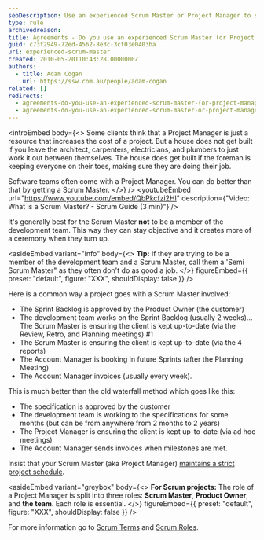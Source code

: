 ```yaml
---
seoDescription: Use an experienced Scrum Master or Project Manager to streamline your software development project and ensure timely delivery
type: rule
archivedreason:
title: Agreements - Do you use an experienced Scrum Master (or Project Manager)?
guid: c73f2949-72ed-4562-8e3c-3cf03e0403ba
uri: experienced-scrum-master
created: 2010-05-20T10:43:28.0000000Z
authors:
  - title: Adam Cogan
    url: https://ssw.com.au/people/adam-cogan
related: []
redirects:
  - agreements-do-you-use-an-experienced-scrum-master-(or-project-manager)
  - agreements-do-you-use-an-experienced-scrum-master-or-project-manager
---
```


<introEmbed
  body={<>
Some clients think that a Project Manager is just a resource that increases the cost of a project. But a house does not get built if you leave the architect, carpenters, electricians, and plumbers to just work it out between themselves. The house does get built if the foreman is keeping everyone on their toes, making sure they are doing their job.

Software teams often come with a Project Manager. You can do better than that by getting a Scrum Master.
  </>}
/>
<youtubeEmbed url="https://www.youtube.com/embed/QbPkcfzi2HI" description={"Video: What is a Scrum Master? - Scrum Guide (3 min)"} />

It's generally best for the Scrum Master **not** to be a member of the development team. This way they can stay objective and it creates more of a ceremony when they turn up.

<asideEmbed
  variant="info"
  body={<>
    **Tip:** If they are trying to be a member of the development team and a Scrum Master, call them a 'Semi Scrum Master" as they often don't do as good a job.
  </>}
  figureEmbed={{
    preset: "default",
    figure: "XXX",
    shouldDisplay: false
  }}
/>

Here is a common way a project goes with a Scrum Master involved:

* The Sprint Backlog is approved by the Product Owner (the customer)
* The development team works on the Sprint Backlog (usually 2 weeks)... The Scrum Master is ensuring the client is kept up-to-date (via the Review, Retro, and Planning meetings) #1
* The Scrum Master is ensuring the client is kept up-to-date (via the 4 reports)
* The Account Manager is booking in future Sprints (after the Planning Meeting)
* The Account Manager invoices (usually every week).

This is much better than the old waterfall method which goes like this:

* The specification is approved by the customer
* The development team is working to the specifications for some months (but can be from anywhere from 2 months to 2 years)
* The Project Manager is ensuring the client is kept up-to-date (via ad hoc meetings)
* The Account Manager sends invoices when milestones are met.

Insist that your Scrum Master (aka Project Manager) [maintains a strict project schedule](/does-your-scrum-master-aka-project-manager-maintain-a-strict-project-schedule).

<asideEmbed
  variant="greybox"
  body={<>
    **For Scrum projects:** The role of a Project Manager is split into three roles: **Scrum Master**, **Product Owner**, and **the team**. Each role is essential.
  </>}
  figureEmbed={{
    preset: "default",
    figure: "XXX",
    shouldDisplay: false
  }}
/>

For more information go to [Scrum Terms](https://www.scrum.org/resources/scrum-glossary) and [Scrum Roles](https://resources.scrumalliance.org/Article/scrum-team).
